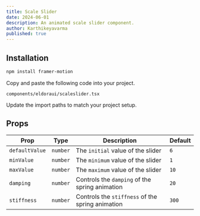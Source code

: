 ```yaml
---
title: Scale Slider
date: 2024-06-01
description: An animated scale slider component.
author: Karthikeyavarma
published: true
---
```


<ComponentPreview name="scalesliderdemo" />

## Installation

<Steps>

<Step>

```bash
npm install framer-motion
```

</Step>

<Step>Copy and paste the following code into your project.</Step>

`components/eldoraui/scaleslider.tsx`

<ComponentSource name="scaleslider" />

<Step>Update the import paths to match your project setup.</Step>

</Steps>

## Props

| Prop           | Type     | Description                                      | Default |
| -------------- | -------- | ------------------------------------------------ | ------- |
| `defaultValue` | `number` | The `initial` value of the slider                | `6`     |
| `minValue`     | `number` | The `minimum` value of the slider                | `1`     |
| `maxValue`     | `number` | The `maximum` value of the slider                | `10`    |
| `damping`      | `number` | Controls the `damping` of the spring animation   | `20`    |
| `stiffness`    | `number` | Controls the `stiffness` of the spring animation | `300`   |
